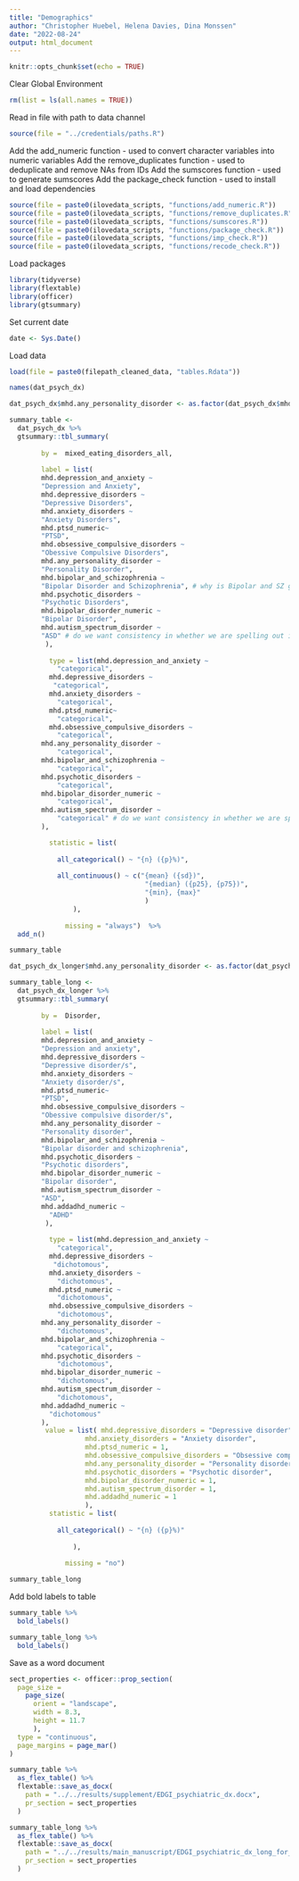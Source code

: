 ```yaml
---
title: "Demographics"
author: "Christopher Huebel, Helena Davies, Dina Monssen"
date: "2022-08-24"
output: html_document
---
```


```r
knitr::opts_chunk$set(echo = TRUE)
```

Clear Global Environment
```r
rm(list = ls(all.names = TRUE)) 
```

Read in file with path to data channel
```r
source(file = "../credentials/paths.R")
```

Add the add_numeric function - used to convert character variables into numeric variables
Add the remove_duplicates function - used to deduplicate and remove NAs from IDs
Add the sumscores function - used to generate sumscores
Add the package_check function - used to install and load dependencies
```r
source(file = paste0(ilovedata_scripts, "functions/add_numeric.R"))
source(file = paste0(ilovedata_scripts, "functions/remove_duplicates.R"))
source(file = paste0(ilovedata_scripts, "functions/sumscores.R"))
source(file = paste0(ilovedata_scripts, "functions/package_check.R"))
source(file = paste0(ilovedata_scripts, "functions/imp_check.R"))
source(file = paste0(ilovedata_scripts, "functions/recode_check.R"))
```

Load packages
```r
library(tidyverse)
library(flextable)
library(officer)
library(gtsummary)
```

Set current date
```r
date <- Sys.Date()
```

Load data
```r
load(file = paste0(filepath_cleaned_data, "tables.Rdata"))
```

```r
names(dat_psych_dx)
```

```r
dat_psych_dx$mhd.any_personality_disorder <- as.factor(dat_psych_dx$mhd.any_personality_disorder)

summary_table <-
  dat_psych_dx %>%
  gtsummary::tbl_summary(
        
        by =  mixed_eating_disorders_all,
        
        label = list(
        mhd.depression_and_anxiety ~
        "Depression and Anxiety",
        mhd.depressive_disorders ~
        "Depressive Disorders",
        mhd.anxiety_disorders ~
        "Anxiety Disorders",
        mhd.ptsd_numeric~
        "PTSD",
        mhd.obsessive_compulsive_disorders ~
        "Obessive Compulsive Disorders",
        mhd.any_personality_disorder ~
        "Personality Disorder",
        mhd.bipolar_and_schizophrenia ~
        "Bipolar Disorder and Schizophrenia", # why is Bipolar and SZ grouped here, but bipolar also appears below alone?
        mhd.psychotic_disorders ~
        "Psychotic Disorders",
        mhd.bipolar_disorder_numeric ~
        "Bipolar Disorder",
        mhd.autism_spectrum_disorder ~
        "ASD" # do we want consistency in whether we are spelling out in full or abbreviating?
         ),
                
          type = list(mhd.depression_and_anxiety ~
            "categorical",
          mhd.depressive_disorders ~
           "categorical",
          mhd.anxiety_disorders ~
            "categorical",
          mhd.ptsd_numeric~
            "categorical",
          mhd.obsessive_compulsive_disorders ~
            "categorical",
        mhd.any_personality_disorder ~
            "categorical",
        mhd.bipolar_and_schizophrenia ~
            "categorical",
        mhd.psychotic_disorders ~
            "categorical",
        mhd.bipolar_disorder_numeric ~
            "categorical",
        mhd.autism_spectrum_disorder ~
            "categorical" # do we want consistency in whether we are spelling out in full or abbreviating?
        ),

          statistic = list(
                             
            all_categorical() ~ "{n} ({p}%)",
            
            all_continuous() ~ c("{mean} ({sd})",
                                  "{median} ({p25}, {p75})",
                                  "{min}, {max}"
                                  )
                ), 
              
              missing = "always")  %>% 
  add_n()

summary_table
```


```r
dat_psych_dx_longer$mhd.any_personality_disorder <- as.factor(dat_psych_dx_longer$mhd.any_personality_disorder)

summary_table_long <-
  dat_psych_dx_longer %>%
  gtsummary::tbl_summary(
        
        by =  Disorder,
        
        label = list(
        mhd.depression_and_anxiety ~
        "Depression and anxiety",
        mhd.depressive_disorders ~
        "Depressive disorder/s",
        mhd.anxiety_disorders ~
        "Anxiety disorder/s",
        mhd.ptsd_numeric~
        "PTSD",
        mhd.obsessive_compulsive_disorders ~
        "Obessive compulsive disorder/s",
        mhd.any_personality_disorder ~
        "Personality disorder",
        mhd.bipolar_and_schizophrenia ~
        "Bipolar disorder and schizophrenia",
        mhd.psychotic_disorders ~
        "Psychotic disorders",
        mhd.bipolar_disorder_numeric ~
        "Bipolar disorder",
        mhd.autism_spectrum_disorder ~
        "ASD",
        mhd.addadhd_numeric ~
          "ADHD"
         ),
                
          type = list(mhd.depression_and_anxiety ~
            "categorical",
          mhd.depressive_disorders ~
           "dichotomous",
          mhd.anxiety_disorders ~
            "dichotomous",
          mhd.ptsd_numeric ~
            "dichotomous",
          mhd.obsessive_compulsive_disorders ~
            "dichotomous",
        mhd.any_personality_disorder ~
            "dichotomous",
        mhd.bipolar_and_schizophrenia ~
            "categorical",
        mhd.psychotic_disorders ~
            "dichotomous",
        mhd.bipolar_disorder_numeric ~
            "dichotomous",
        mhd.autism_spectrum_disorder ~
            "dichotomous",
        mhd.addadhd_numeric ~ 
          "dichotomous"
        ),
         value = list( mhd.depressive_disorders = "Depressive disorder",
                   mhd.anxiety_disorders = "Anxiety disorder",
                   mhd.ptsd_numeric = 1,
                   mhd.obsessive_compulsive_disorders = "Obsessive compulsive disorder",
                   mhd.any_personality_disorder = "Personality disorder",
                   mhd.psychotic_disorders = "Psychotic disorder", 
                   mhd.bipolar_disorder_numeric = 1,
                   mhd.autism_spectrum_disorder = 1,
                   mhd.addadhd_numeric = 1
                   ),
          statistic = list(
                             
            all_categorical() ~ "{n} ({p}%)"
            
                ), 
              
              missing = "no") 

summary_table_long
```



Add bold labels to table
```r
summary_table %>% 
  bold_labels() 
```

```r
summary_table_long %>% 
  bold_labels() 
```

Save as a word document
```r
sect_properties <- officer::prop_section(
  page_size = 
    page_size(
      orient = "landscape",
      width = 8.3,
      height = 11.7
      ),
  type = "continuous",
  page_margins = page_mar()
)
```

```r
summary_table %>%
  as_flex_table() %>%
  flextable::save_as_docx(
    path = "../../results/supplement/EDGI_psychiatric_dx.docx",
    pr_section = sect_properties
  )
```

```r
summary_table_long %>%
  as_flex_table() %>%
  flextable::save_as_docx(
    path = "../../results/main_manuscript/EDGI_psychiatric_dx_long_for_manuscript.docx",
    pr_section = sect_properties
  )
```

